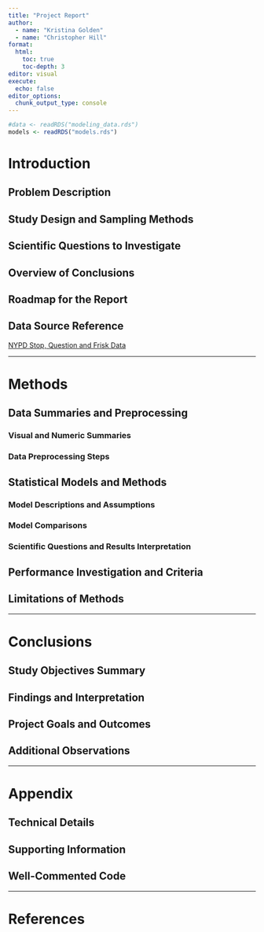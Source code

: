 ```yaml
---
title: "Project Report"
author:
  - name: "Kristina Golden"
  - name: "Christopher Hill"
format: 
  html:
    toc: true    
    toc-depth: 3 
editor: visual
execute:
  echo: false    
editor_options: 
  chunk_output_type: console
---
```


\newpage

```r
#data <- readRDS("modeling_data.rds")
models <- readRDS("models.rds")
```

# Introduction

## Problem Description

## Study Design and Sampling Methods

## Scientific Questions to Investigate

## Overview of Conclusions

## Roadmap for the Report

## Data Source Reference

[NYPD Stop, Question and Frisk Data](https://www.nyc.gov/site/nypd/stats/reports-analysis/stopfrisk.page)

---

# Methods

## Data Summaries and Preprocessing

### Visual and Numeric Summaries

### Data Preprocessing Steps

## Statistical Models and Methods

### Model Descriptions and Assumptions

### Model Comparisons

### Scientific Questions and Results Interpretation

## Performance Investigation and Criteria

## Limitations of Methods

---

# Conclusions

## Study Objectives Summary

## Findings and Interpretation

## Project Goals and Outcomes

## Additional Observations

---

# Appendix

## Technical Details

## Supporting Information

## Well-Commented Code

---

# References
